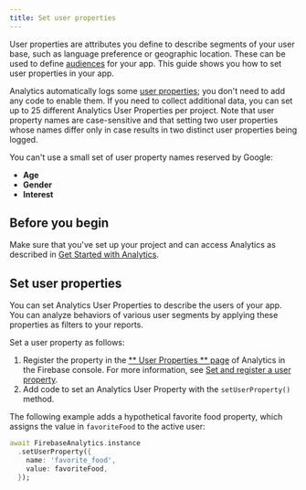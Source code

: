 ```yaml
---
title: Set user properties
---
```


User properties are attributes you define to describe segments of your user base,
such as language preference or geographic location. These can be used to define
[audiences](https://support.google.com/firebase/answer/6317509?hl=en&ref_topic=6317489)
for your app. This guide shows you how to set user properties in your app.

Analytics automatically logs some [user
properties](https://support.google.com/firebase/answer/6317486); you don't need
to add any code to enable them. If you need to collect additional data, you can
set up to 25 different Analytics User Properties per project. Note that
user property names are case-sensitive and that setting two user properties
whose names differ only in case results in two distinct user properties being
logged.

You can't use a small set of user property names reserved by Google:

<ul>
<li><strong>Age</strong></li>
<li><strong>Gender</strong></li>
<li><strong>Interest</strong></li>
</ul>

## Before you begin

Make sure that you've set up your project and can access Analytics as
described in [Get Started with Analytics](get-started).

## Set user properties

You can set Analytics User Properties to describe the users of your app.
You can analyze behaviors of various user segments by applying these
properties as filters to your reports.

Set a user property as follows:

1. Register the property in the [** User Properties ** page](https://console.firebase.google.com/project/_/analytics/userproperty)
   of Analytics in the Firebase console. For more information, see
   [Set and register a user property](//support.google.com/firebase/answer/6317519?hl=en&ref_topic=6317489#create-property).
1. Add code to set an Analytics User Property with the `setUserProperty()`
   method.

The following example
adds a hypothetical favorite food property, which assigns the value in
`favoriteFood` to the active user:

```dart
await FirebaseAnalytics.instance
  .setUserProperty({
    name: 'favorite_food',
    value: favoriteFood,
  });
```